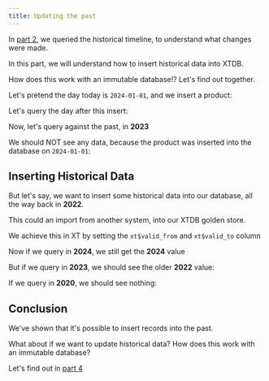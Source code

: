```yaml
---
title: Updating the past
---
```



In [part 2](/tutorials/immutability-walkthrough/part-2), we queried the historical timeline, to understand what changes were made.

In this part, we will understand how to insert historical data into XTDB.

How does this work with an immutable database!? Let's find out together.

Let's pretend the day today is `2024-01-01`, and we insert a product:

<Fiddle magicContext="my-context">
  <Txs systemTime="2024-01-01"
       txs="INSERT INTO product (xt$id, name, price)
            VALUES
            (1, 'Pendleton Electric Bicycle', 340)" />
  <Query hidden={true} q="SELECT * FROM xt$txs ORDER BY xt$txs.xt$tx_time DESC LIMIT 1" />
</Fiddle>

Let's query the day after this insert:

<Fiddle magicContext="my-context">
  <Query q="SELECT * FROM product FOR VALID_TIME AS OF DATE '2024-01-02'" />
</Fiddle>

Now, let's query against the past, in **2023**

We should NOT see any data, because the product was inserted into the database on `2024-01-01`:

<Fiddle magicContext="my-context">
  <Query q="SELECT * FROM product FOR VALID_TIME AS OF DATE '2023-01-01'" />
</Fiddle>

## Inserting Historical Data

But let's say, we want to insert some historical data into our database, all the way back in **2022**.

This could an import from another system, into our XTDB golden store.

We achieve this in XT by setting the `xt$valid_from` and `xt$valid_to` column

<Fiddle magicContext="my-context">
  <Txs systemTime="2024-01-01"
       txs="INSERT INTO product (xt$id, name, price, xt$valid_from, xt$valid_to)
            VALUES
            (1, 'Pendleton Electric Bicycle', 300, DATE '2022-01-01', DATE '2024-01-01')" />
  <Query hidden={true} q="SELECT * FROM xt$txs ORDER BY xt$txs.xt$tx_time DESC LIMIT 1" />
</Fiddle>

Now if we query in **2024**, we still get the **2024** value

<Fiddle magicContext="my-context">
  <Query q="SELECT * FROM product FOR VALID_TIME AS OF DATE '2024-01-02'" />
</Fiddle>

But if we query in **2023**, we should see the older **2022** value:

<Fiddle magicContext="my-context">
  <Query q="SELECT * FROM product FOR VALID_TIME AS OF DATE '2023-01-01'" />
</Fiddle>

If we query in **2020**, we should see nothing:

<Fiddle magicContext="my-context">
  <Query q="SELECT * FROM product FOR VALID_TIME AS OF DATE '2020-01-01'" />
</Fiddle>

## Conclusion

We've shown that it's possible to insert records into the past.

What about if we want to update historical data? How does this work with
an immutable database?

Let's find out in [part 4](/tutorials/immutability-walkthrough/part-4)
